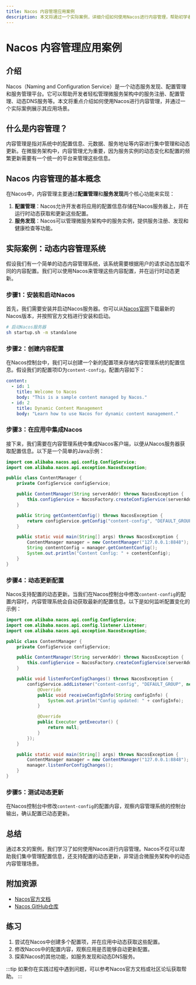 ```yaml
---
title: Nacos 内容管理应用案例
description: 本文将通过一个实际案例，详细介绍如何使用Nacos进行内容管理，帮助初学者理解Nacos的核心功能和应用场景。
---
```


# Nacos 内容管理应用案例

## 介绍

Nacos（Naming and Configuration Service）是一个动态服务发现、配置管理和服务管理平台。它可以帮助开发者轻松管理微服务架构中的服务注册、配置管理、动态DNS服务等。本文将重点介绍如何使用Nacos进行内容管理，并通过一个实际案例展示其应用场景。

## 什么是内容管理？

内容管理是指对系统中的配置信息、元数据、服务地址等内容进行集中管理和动态更新。在微服务架构中，内容管理尤为重要，因为服务实例的动态变化和配置的频繁更新需要有一个统一的平台来管理这些信息。

## Nacos 内容管理的基本概念

在Nacos中，内容管理主要通过**配置管理**和**服务发现**两个核心功能来实现：

1. **配置管理**：Nacos允许开发者将应用的配置信息存储在Nacos服务器上，并在运行时动态获取和更新这些配置。
2. **服务发现**：Nacos可以管理微服务架构中的服务实例，提供服务注册、发现和健康检查等功能。

## 实际案例：动态内容管理系统

假设我们有一个简单的动态内容管理系统，该系统需要根据用户的请求动态加载不同的内容配置。我们可以使用Nacos来管理这些内容配置，并在运行时动态更新。

### 步骤1：安装和启动Nacos

首先，我们需要安装并启动Nacos服务器。你可以从[Nacos官网](https://nacos.io/)下载最新的Nacos版本，并按照官方文档进行安装和启动。

```bash
# 启动Nacos服务器
sh startup.sh -m standalone
```

### 步骤2：创建内容配置

在Nacos控制台中，我们可以创建一个新的配置项来存储内容管理系统的配置信息。假设我们的配置项ID为`content-config`，配置内容如下：

```yaml
content:
  - id: 1
    title: Welcome to Nacos
    body: "This is a sample content managed by Nacos."
  - id: 2
    title: Dynamic Content Management
    body: "Learn how to use Nacos for dynamic content management."
```

### 步骤3：在应用中集成Nacos

接下来，我们需要在内容管理系统中集成Nacos客户端，以便从Nacos服务器获取配置信息。以下是一个简单的Java示例：

```java
import com.alibaba.nacos.api.config.ConfigService;
import com.alibaba.nacos.api.exception.NacosException;

public class ContentManager {
    private ConfigService configService;

    public ContentManager(String serverAddr) throws NacosException {
        this.configService = NacosFactory.createConfigService(serverAddr);
    }

    public String getContentConfig() throws NacosException {
        return configService.getConfig("content-config", "DEFAULT_GROUP", 5000);
    }

    public static void main(String[] args) throws NacosException {
        ContentManager manager = new ContentManager("127.0.0.1:8848");
        String contentConfig = manager.getContentConfig();
        System.out.println("Content Config: " + contentConfig);
    }
}
```

### 步骤4：动态更新配置

Nacos支持配置的动态更新。当我们在Nacos控制台中修改`content-config`的配置内容时，内容管理系统会自动获取最新的配置信息。以下是如何监听配置变化的示例：

```java
import com.alibaba.nacos.api.config.ConfigService;
import com.alibaba.nacos.api.config.listener.Listener;
import com.alibaba.nacos.api.exception.NacosException;

public class ContentManager {
    private ConfigService configService;

    public ContentManager(String serverAddr) throws NacosException {
        this.configService = NacosFactory.createConfigService(serverAddr);
    }

    public void listenForConfigChanges() throws NacosException {
        configService.addListener("content-config", "DEFAULT_GROUP", new Listener() {
            @Override
            public void receiveConfigInfo(String configInfo) {
                System.out.println("Config updated: " + configInfo);
            }

            @Override
            public Executor getExecutor() {
                return null;
            }
        });
    }

    public static void main(String[] args) throws NacosException {
        ContentManager manager = new ContentManager("127.0.0.1:8848");
        manager.listenForConfigChanges();
    }
}
```

### 步骤5：测试动态更新

在Nacos控制台中修改`content-config`的配置内容，观察内容管理系统的控制台输出，确认配置已动态更新。

## 总结

通过本文的案例，我们学习了如何使用Nacos进行内容管理。Nacos不仅可以帮助我们集中管理配置信息，还支持配置的动态更新，非常适合微服务架构中的动态内容管理场景。

## 附加资源

- [Nacos官方文档](https://nacos.io/zh-cn/docs/what-is-nacos.html)
- [Nacos GitHub仓库](https://github.com/alibaba/nacos)

## 练习

1. 尝试在Nacos中创建多个配置项，并在应用中动态获取这些配置。
2. 修改Nacos中的配置内容，观察应用是否能够自动更新配置。
3. 探索Nacos的其他功能，如服务发现和动态DNS服务。

:::tip
如果你在实践过程中遇到问题，可以参考Nacos官方文档或社区论坛获取帮助。
:::